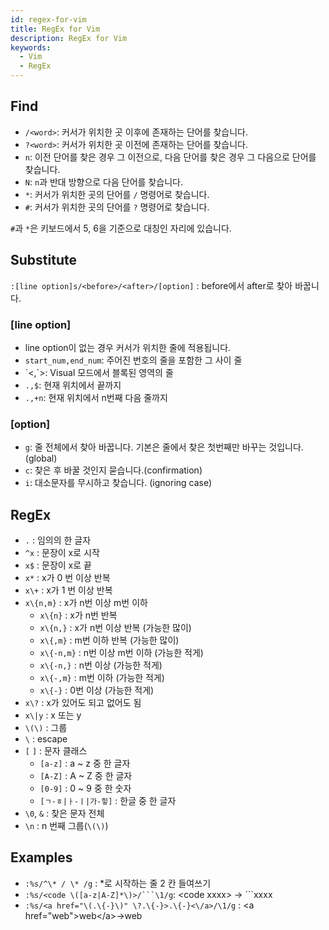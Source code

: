 ```yaml
---
id: regex-for-vim
title: RegEx for Vim
description: RegEx for Vim
keywords:
  - Vim
  - RegEx
---
```


## Find

- `/<word>`: 커서가 위치한 곳 이후에 존재하는 단어를 찾습니다.
- `?<word>`: 커서가 위치한 곳 이전에 존재하는 단어를 찾습니다.
- `n`: 이전 단어를 찾은 경우 그 이전으로, 다음 단어를 찾은 경우 그 다음으로 단어를 찾습니다.
- `N`: `n`과 반대 방향으로 다음 단어를 찾습니다.
- `*`: 커서가 위치한 곳의 단어를 `/` 명령어로 찾습니다.
- `#`: 커서가 위치한 곳의 단어를 `?` 명령어로 찾습니다.

`#`과 `*`은 키보드에서 5, 6을 기준으로 대칭인 자리에 있습니다.

## Substitute

`:[line option]s/<before>/<after>/[option]` : before에서 after로 찾아 바꿉니다.

### [line option]

- line option이 없는 경우 커서가 위치한 줄에 적용됩니다.
- `start_num,end_num`: 주어진 번호의 줄을 포함한 그 사이 줄
- \`<,\`>: Visual 모드에서 블록된 영역의 줄
- `.,$`: 현재 위치에서 끝까지
- `.,+n`: 현재 위치에서 n번째 다음 줄까지

### [option]

- `g`: 줄 전체에서 찾아 바꿉니다. 기본은 줄에서 찾은 첫번째만 바꾸는 것입니다.(global)
- `c`: 찾은 후 바꿀 것인지 묻습니다.(confirmation)
- `i`: 대소문자를 무시하고 찾습니다. (ignoring case)

## RegEx

- `.` : 임의의 한 글자
- `^x` : 문장이 x로 시작
- `x$` : 문장이 x로 끝
- `x*` : x가 0 번 이상 반복
- `x\+` : x가 1 번 이상 반복
- `x\{n,m}` : x가 n번 이상 m번 이하
  - `x\{n}` : x가 n번 반복
  - `x\{n,}` : x가 n번 이상 반복 (가능한 많이)
  - `x\{,m}` : m번 이하 반복 (가능한 많이)
  - `x\{-n,m}` : n번 이상 m번 이하 (가능한 적게)
  - `x\{-n,}` : n번 이상 (가능한 적게)
  - `x\{-,m}` : m번 이하 (가능한 적게)
  - `x\{-}` : 0번 이상 (가능한 적게)
- `x\?` : x가 있어도 되고 없어도 됨
- `x\|y` : x 또는 y
- `\(\)` : 그룹
- `\` : escape
- `[` `]` : 문자 클래스
  - `[a-z]` : a ~ z 중 한 글자
  - `[A-Z]` : A ~ Z 중 한 글자
  - `[0-9]` : 0 ~ 9 중 한 숫자
  - `[ㄱ-ㅎ|ㅏ-ㅣ|가-힣]` : 한글 중 한 글자
- `\0`, `&` : 찾은 문자 전체
- `\n` : n 번째 그룹(`\(\)`)

## Examples

- `:%s/^\* / \* /g` : \*로 시작하는 줄 2 칸 들여쓰기
- ` :%s/<code \([a-z|A-Z]*\)>/```\1/g `: <code xxxx\> -> \`\`\`xxxx
- `:%s/<a href="\(.\{-}\)" \?.\{-}>.\{-}<\/a>/\1/g` : <a href="web"\>web</a\>->web
